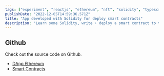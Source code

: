 ```yaml
---
tags: ["experiment", "reactjs", "ethereum", "nft", "solidity", "typescript"]
publishDate: "2022-12-05T14:59:36.571Z"
title: "App developed with Solidity for deploy smart contracts"
description: "Learn some Solidity, write + deploy a smart contract to the blockchain, and build a Web3 client app to interact with your contract."
---
```


## Github

Check out the source code on Github.

- [DApp Ethereum](https://github.com/brunogarcia/dapp-ethereum)
- [Smart Contracts](https://github.com/brunogarcia/smart-contracts-ethereum)
